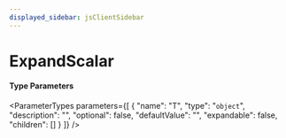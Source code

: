 ```yaml
---
displayed_sidebar: jsClientSidebar
---
```



# ExpandScalar

#### Type Parameters

<ParameterTypes parameters={[
  {
    "name": "T",
    "type": "`object`",
    "description": "",
    "optional": false,
    "defaultValue": "",
    "expandable": false,
    "children": []
  }
]} />
